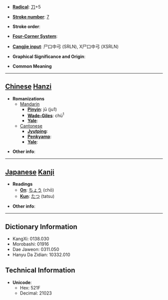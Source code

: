 * '''[[Wiktionary:Chinese radical index| Radical]]''': [[Wiktionary:Chinese radical index 刀|刀]]+5

* '''[[Wiktionary:Chinese total strokes index|Stroke number]]''': [[Wiktionary:Chinese total strokes index 7|7]]

* '''Stroke order''': 

* '''[[Wiktionary:Chinese four corner index|Four-Corner System]]''': 

* '''[[Wiktionary:Chinese Cangjie index|Cangjie input]]''': 尸口中弓 (SRLN), X尸口中弓 (XSRLN)

* '''Graphical Significance and Origin''': 

* '''Common Meaning'''

----

== [[Chinese]] [[Hanzi]] ==

* '''Romanizations'''
** [[Mandarin]]
*** '''[[Pinyin]]''': jū (ju1)
*** '''[[Wade-Giles]]''': chü<sup>1</sup>
*** '''[[Yale]]''': 
**[[Cantonese]]
***'''[[Jyutping]]''':
***'''[[Penkyamp]]''': 
***'''[[Yale]]''': 

* '''Other info''': 

----

== [[Japanese]] [[Kanji]] ==

* '''Readings'''
** '''[[On]]''': [[ちょう]] (chō)
** '''[[Kun]]''': [[たつ]] (tatsu)

* '''Other info''':  

----

== Dictionary Information ==

* KangXi: 0138.030
* Morobashi: 01916
* Dae Jaweon: 0311.050
* Hanyu Da Zidian: 10332.010

== Technical Information ==

* '''Unicode''':
** Hex: 521F
** Decimal: 21023